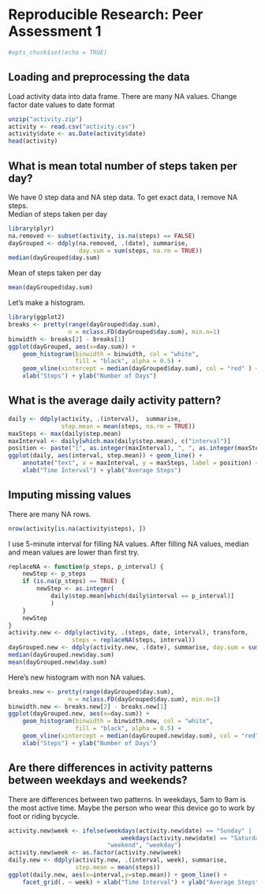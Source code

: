 # Reproducible Research: Peer Assessment 1
```r
#opts_chunk$set(echo = TRUE)
```

## Loading and preprocessing the data
Load activity data into data frame. There are many NA values. 
Change factor date values to date format
```r
unzip("activity.zip")
activity <- read.csv("activity.csv")
activity$date <- as.Date(activity$date)
head(activity)
```

## What is mean total number of steps taken per day?  
We have 0 step data and NA step data. To get exact data, I remove NA steps.  
Median of steps taken per day
```r
library(plyr)
na.removed <- subset(activity, is.na(steps) == FALSE)
dayGrouped <- ddply(na.removed, .(date), summarise, 
                    day.sum = sum(steps, na.rm = TRUE))  
median(dayGrouped$day.sum)
```
Mean of steps taken per day
```r
mean(dayGrouped$day.sum)
```
  
Let's make a histogram.
```r
library(ggplot2)
breaks <- pretty(range(dayGrouped$day.sum), 
                 n = nclass.FD(dayGrouped$day.sum), min.n=1)
binwidth <- breaks[2] - breaks[1]
ggplot(dayGrouped, aes(x=day.sum)) + 
    geom_histogram(binwidth = binwidth, col = "white", 
                   fill = "black", alpha = 0.5) +
    geom_vline(xintercept = median(dayGrouped$day.sum), col = "red" ) +
    xlab("Steps") + ylab("Number of Days")
```

## What is the average daily activity pattern?
```r
daily <- ddply(activity, .(interval),  summarise, 
               step.mean = mean(steps, na.rm = TRUE))
maxSteps <- max(daily$step.mean)
maxInterval <- daily[which.max(daily$step.mean), c("interval")]
position <- paste("[", as.integer(maxInterval), ", ", as.integer(maxSteps), "]", sep="")
ggplot(daily, aes(interval, step.mean)) + geom_line() +
    annotate("text", x = maxInterval, y = maxSteps, label = position) +
    xlab("Time Interval") + ylab("Average Steps")
```


## Imputing missing values  
There are many NA rows.
```r
nrow(activity[is.na(activity$steps), ])
```
I use 5-minute interval for filling NA values. After filling NA values, median 
and mean values are lower than first try.
```r
replaceNA <- function(p_steps, p_interval) {
    newStep <- p_steps
    if (is.na(p_steps) == TRUE) {
        newStep <- as.integer(
            daily$step.mean[which(daily$interval == p_interval)]
            )
    }
    newStep
}
activity.new <- ddply(activity, .(steps, date, interval), transform,
                  steps = replaceNA(steps, interval))
dayGrouped.new <- ddply(activity.new, .(date), summarise, day.sum = sum(steps)) 
median(dayGrouped.new$day.sum)
mean(dayGrouped.new$day.sum)
```
Here's new histogram with non NA values.
```r
breaks.new <- pretty(range(dayGrouped$day.sum), 
                 n = nclass.FD(dayGrouped$day.sum), min.n=1)
binwidth.new <- breaks.new[2] - breaks.new[1]
ggplot(dayGrouped.new, aes(x=day.sum)) + 
    geom_histogram(binwidth = binwidth.new, col = "white", 
                   fill = "black", alpha = 0.5) +
    geom_vline(xintercept = median(dayGrouped.new$day.sum), col = "red" ) +
    xlab("Steps") + ylab("Number of Days") 
```


## Are there differences in activity patterns between weekdays and weekends?
There are differences between two patterns. In weekdays, 5am to 9am is the most
active time. Maybe the person who wear this device go to work by foot or riding
bycycle.
```r
activity.new$week <- ifelse(weekdays(activity.new$date) == "Sunday" |  
                                weekdays(activity.new$date) == "Saturday", 
                            "weekend", "weekday")
activity.new$week <- as.factor(activity.new$week)
daily.new <- ddply(activity.new, .(interval, week), summarise,
                   step.mean = mean(steps))
ggplot(daily.new, aes(x=interval,y=step.mean)) + geom_line() + 
    facet_grid(. ~ week) + xlab("Time Interval") + ylab("Average Steps")
```



